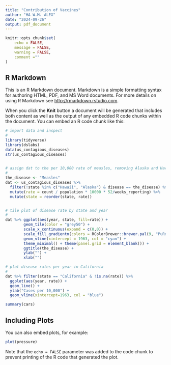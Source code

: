 ```yaml
---
title: "Contribution of Vaccines"
author: "HA W.M. ALEX"
date: "2024-09-26"
output: pdf_document
---
```


```r
knitr::opts_chunk$set(
	echo = FALSE,
	message = FALSE,
	warning = FALSE,
	comment =""
)
```


## R Markdown

This is an R Markdown document. Markdown is a simple formatting syntax for authoring HTML, PDF, and MS Word documents. For more details on using R Markdown see <http://rmarkdown.rstudio.com>.

When you click the **Knit** button a document will be generated that includes both content as well as the output of any embedded R code chunks within the document. You can embed an R code chunk like this:


```r
# import data and inspect
#
library(tidyverse)
library(dslabs)
data(us_contagious_diseases)
str(us_contagious_diseases)
 

# assign dat to the per 10,000 rate of measles, removing Alaska and Hawaii and adjusting for weeks reporting
#
the_disease <- "Measles"
dat <- us_contagious_diseases %>%
  filter(!state %in% c("Hawaii", "Alaska") & disease == the_disease) %>%
  mutate(rate = count / population * 10000 * 52/weeks_reporting) %>%
  mutate(state = reorder(state, rate))



```


```r
# tile plot of disease rate by state and year
#
dat %>% ggplot(aes(year, state, fill=rate)) +
        geom_tile(color = "grey50") +
        scale_x_continuous(expand = c(0,0)) +
        scale_fill_gradientn(colors = RColorBrewer::brewer.pal(9, "PuRd"), trans = "sqrt") +
        geom_vline(xintercept = 1963, col = "cyan") +
        theme_minimal() + theme(panel.grid = element_blank()) +
        ggtitle(the_disease) +
        ylab("") +
        xlab("")
```

\newpage

```r

# plot disease rates per year in California
#
dat %>% filter(state == "California" & !is.na(rate)) %>%
  ggplot(aes(year, rate)) +
  geom_line() +
  ylab("Cases per 10,000") +
  geom_vline(xintercept=1963, col = "blue")


```
\newpage

```r
summary(cars)
```

## Including Plots

You can also embed plots, for example:

```r
plot(pressure)
```

Note that the `echo = FALSE` parameter was added to the code chunk to prevent printing of the R code that generated the plot.
